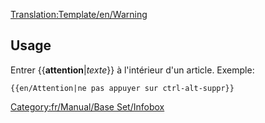 <noinclude>[[Translation:Template/en/Warning]]</noinclude><noinclude></noinclude>
{{en/Ambox| type  = content
| text  = <strong>Attention</strong><br>{{{1|Quelqu'un à ajouté cet avertissement mais a oublié d'en spécifier le contenu. Merci de supprimer cet avertissement ou de le compléter.}}}
}}<noinclude>

==Usage==
Entrer <nowiki>{{</nowiki>'''attention'''|''texte''<nowiki>}}</nowiki> à l'intérieur d'un article. Exemple:
<pre>{{en/Attention|ne pas appuyer sur ctrl-alt-suppr}}</pre>

[[Category:fr/Manual/Base Set/Infobox]]</noinclude>